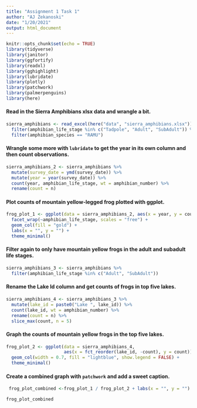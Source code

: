 ```yaml
---
title: "Assignment 1 Task 1"
author: "AJ Zekanoski"
date: "1/20/2021"
output: html_document
---
```


```r
knitr::opts_chunk$set(echo = TRUE)
library(tidyverse)
library(janitor)
library(ggfortify)
library(readxl)
library(gghighlight)
library(lubridate)
library(plotly)
library(patchwork)
library(palmerpenguins)
library(here)
```

#### Read in the Sierra Amphibians xlsx data and wrangle a bit.
```r
sierra_amphibians <- read_excel(here("data", "sierra_amphibians.xlsx")) %>% 
  filter(amphibian_life_stage %in% c("Tadpole", "Adult", "SubAdult")) %>%
  filter(amphibian_species == "RAMU")
```


#### Wrangle some more with `lubridate` to get the year in its own column and then count observations.
```r
sierra_amphibians_2 <- sierra_amphibians %>% 
  mutate(survey_date = ymd(survey_date)) %>% 
  mutate(year = year(survey_date)) %>% 
  count(year, amphibian_life_stage, wt = amphibian_number) %>% 
  rename(count = n)
```


#### Plot counts of mountain yellow-legged frog plotted with ggplot.
```r
frog_plot_1 <- ggplot(data = sierra_amphibians_2, aes(x = year, y = count)) +
  facet_wrap(~amphibian_life_stage, scales = "free") +
  geom_col(fill = "gold") +
  labs(x = "", y = "") +
  theme_minimal()


```


#### Filter again to only have mountain yellow frogs in the adult and subadult life stages.
```r
sierra_amphibians_3 <- sierra_amphibians %>% 
  filter(amphibian_life_stage %in% c("Adult", "SubAdult"))
```

#### Rename the Lake Id column and get counts of frogs in top five lakes. 
```r
sierra_amphibians_4 <- sierra_amphibians_3 %>% 
  mutate(lake_id = paste0("Lake ", lake_id)) %>% 
  count(lake_id, wt = amphibian_number) %>% 
  rename(count = n) %>% 
  slice_max(count, n = 5)
```

#### Graph the counts of mountain yellow frogs in the top five lakes.

```r
frog_plot_2 <- ggplot(data = sierra_amphibians_4,
                      aes(x = fct_reorder(lake_id, -count), y = count)) +
  geom_col(width = 0.7, fill = "lightblue", show.legend = FALSE) +
  theme_minimal()


```

#### Create a combined graph with `patchwork` and add a sweet caption.
```r
 frog_plot_combined <-frog_plot_1 / frog_plot_2 + labs(x = "", y = "")

frog_plot_combined

```



